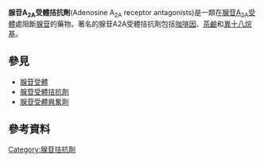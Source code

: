 {{Multiple issues|
{{Request translation|en|}}
{{Expert needed|subject=生物学|time=2020-11-30T15:20:24+00:00}}
{{Unreferenced|time=2020-11-30T15:20:24+00:00}}
}}
{{translating|[[:en:Adenosine_A2A_receptor_antagonists|:en:Adenosine A2A receptor antagonists]]||tpercent=|time=2020-11-01UTC10:01:36}}

{{DISPLAYTITLE:腺苷A<sub>2A</sub>受體拮抗劑}}

'''腺苷A<sub>2A</sub>受體拮抗劑'''(Adenosine A<sub>2A</sub> receptor antagonists)是一類在[[腺苷A2A受體|腺苷A<sub>2A</sub>受體]]處阻斷[[腺苷|腺苷]]的藥物。著名的腺苷A2A受體拮抗劑包括[[咖啡因|咖啡因]]、[[茶鹼|茶鹼]]和[[異十八烷基|異十八烷基]]。

==參見==
*[[腺苷受體|腺苷受體]]
*[[腺苷受體拮抗劑|腺苷受體拮抗劑]]
*[[腺苷受體興奮劑|腺苷受體興奮劑]]

== 參考資料==
{{Reflist}}

[[Category:腺苷拮抗劑|Category:腺苷拮抗劑]]
